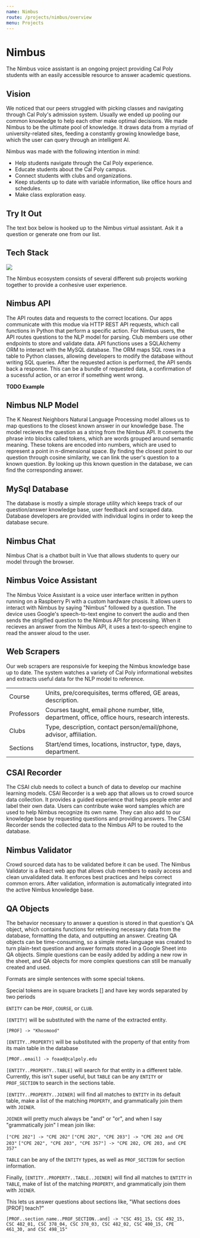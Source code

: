 ```yaml
---
name: Nimbus
route: /projects/nimbus/overview
menu: Projects
---
```



# Nimbus

The Nimbus voice assistant is an ongoing project providing Cal Poly students with an easily accessible resource to answer academic questions.

## Vision

We noticed that our peers struggled with picking classes and navigating through Cal Poly's admission system. Usually we ended up pooling our common knowledge to help each other make optimal decisions. We made Nimbus to be the ultimate pool of knowledge. It draws data from a myriad of university-related sites, feeding a constantly growing knowledge base, which the user can query through an intelligent AI.

Nimbus was made with the following intention in mind:

- Help students navigate through the Cal Poly experience.
- Educate students about the Cal Poly campus.
- Connect students with clubs and organizations.
- Keep students up to date with variable information, like office hours and schedules.
- Make class exploration easy.

## Try It Out

The text box below is hooked up to the Nimbus virtual assistant. Ask it a question or generate one from our list.

<NimbusWidget />

## Tech Stack

<img src="/public/nimbus-fullstack.png" />

The Nimbus ecosystem consists of several different sub projects working together to provide a conhesive user experience.

## Nimbus API

<InlineFlex>
  <LibraryPill
    name="Flask"
    invertOnDark={true}
    icon={flaskIcon}
    link={libraryLinks.python.FLASK}
  />
  <LibraryPill
    name="SQL Alchemy"
    icon={sqlAlchemyIcon}
    link={libraryLinks.python.SQLALCHEMY}
  />
</InlineFlex>

The API routes data and requests to the correct locations. Our apps communicate with this modue via HTTP REST API requests, which call functions in Python that perform a specific action. For Nimbus users, the API routes questions to the NLP model for parsing. Club members use other endpoints to store and validate data. API functions uses a SQLAlchemy ORM to interact with the MySQL database. The ORM maps SQL rows in a table to Python classes, allowing developers to modify the database without writing SQL queries. After the requested action is performed, the API sends back a response. This can be a bundle of requested data, a confirmation of a sucessful action, or an error if something went wrong.

**TODO Example**

## Nimbus NLP Model

<InlineFlex>
  <LibraryPill
    name="Scikit Learn"
    icon={sklearnIcon}
    link={libraryLinks.python.SKLEARN}
  />
  <LibraryPill
    name="Tensorflow"
    icon={tensorflowIcon}
    link={libraryLinks.python.TENSORFLOW}
  />
</InlineFlex>

The K Nearest Neighbors Natural Language Processing model allows us to map questions to the closest known answer in our knowledge base. The model recieves the question as a string from the Nimbus API. It converts the phrase into blocks called tokens, which are words grouped around semantic meaning. These tokens are encoded into numbers, which are used to represent a point in n-dimensional space. By finding the closest point to our question through cosine similarity, we can link the user's question to a known question. By looking up this known question in the database, we can find the corresponding answer.

## MySql Database

The database is mostly a simple storage utility which keeps track of our question/answer knowledge base, user feedback and scraped data. Database developers are provided with individual logins in order to keep the database secure.

## Nimbus Chat

Nimbus Chat is a chatbot built in Vue that allows students to query our model through the browser.

## Nimbus Voice Assistant

The Nimbus Voice Assistant is a voice user interface written in python running on a Raspberry Pi with a custom hardware chasis. It allows users to interact with Nimbus by saying "Nimbus" followed by a question. The device uses Google's speech-to-text engine to convert the audio and then sends the strigified question to the Nimbus API for processing. When it recieves an answer from the Nimbus API, it uses a text-to-speech engine to read the answer aloud to the user.

## Web Scrapers

Our web scrapers are responsivle for keeping the Nimbus knowledge base up to date. The system watches a variety of Cal Poly informational websites and extracts useful data for the NLP model to reference.

<table>
  <tr>
    <td>Course</td>
    <td>Units, pre/corequisites, terms offered, GE areas, description.</td>
  </tr>
  <tr>
    <td>Professors</td>
    <td>Courses taught, email phone number, title, department, office, office hours, research interests.</td>
  </tr>
  <tr>
    <td>Clubs</td>
    <td>Type, description, contact person/email/phone, advisor, affiliation.</td>
  </tr>
  <tr>
    <td>Sections</td>
    <td>Start/end times, locations, instructor, type, days, department.</td>
  </tr>
</table>

## CSAI Recorder

The CSAI club needs to collect a bunch of data to develop our machine learning models. CSAI Recorder is a web app that allows us to crowd source data collection. It provides a guided experience that helps people enter and label their own data. Users can contribute wake word samples which are used to help Nimbus recognize its own name. They can also add to our knowledge base by requesting questions and providing answers. The CSAI Recorder sends the collected data to the Nimbus API to be routed to the database.

## Nimbus Validator

Crowd sourced data has to be validated before it can be used. The Nimbus Validator is a React web app that allows club members to easily access and clean unvalidated data. It enforces best practices and helps correct common errors. After validation, information is automatically integrated into the active Nimbus knowledge base.

## QA Objects

The behavior necessary to answer a question is stored in that question's QA object, which contains functions for retrieving necessary data from the database, formatting the data, and outputting an answer.
Creating QA objects can be time-consuming, so a simple meta-language was created to turn plain-text question and answer formats stored in a Google Sheet into QA objects. Simple questions can be easily added by adding a new row in the sheet, and QA objects for more complex questions can still be manually created and used.

Formats are simple sentences with some special tokens.

Special tokens are in square brackets [] and have key words separated by two periods

`ENTITY` can be `PROF`, `COURSE`, or `CLUB`.

`[ENTITY]` will be substituted with the name of the extracted entity.

`[PROF] -> "Khosmood"`

`[ENTITY..PROPERTY]` will be substituted with the property of that entity from its main table in the database

`[PROF..email] -> foaad@calpoly.edu`

`[ENTITY..PROPERTY..TABLE]` will search for that entity in a different table. Currently, this isn't super useful, but `TABLE` can be any `ENTITY` or `PROF_SECTION` to search in the sections table.

`[ENTITY..PROPERTY..JOINER]` will find all matches to `ENTITY` in its default table, make a list of the matching `PROPERTY`, and grammatically join them with `JOINER`.

`JOINER` will pretty much always be "and" or "or", and when I say "grammatically join" I mean join like:

`["CPE 202"] -> "CPE 202"`
`["CPE 202", "CPE 203"] -> "CPE 202 and CPE 203"`
`["CPE 202", "CPE 203", "CPE 357"] -> "CPE 202, CPE 203, and CPE 357"`

`TABLE` can be any of the `ENTITY` types, as well as `PROF_SECTION` for section information.

Finally, `[ENTITY..PROPERTY..TABLE..JOINER]` will find all matches to `ENTITY` in `TABLE`, make of list of the matching `PROPERTY`, and grammatically join them with `JOINER`.

This lets us answer questions about sections like, "What sections does [PROF] teach?"

`[PROF..section_name..PROF_SECTION..and] -> "CSC 491_15, CSC 492_15, CSC 482_01, CSC 378_04, CSC 378_03, CSC 482_02, CSC 400_15, CPE 461_30, and CSC 498_15"`
